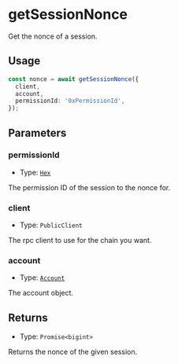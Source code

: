 # getSessionNonce

Get the nonce of a session.

## Usage

```typescript copy
const nonce = await getSessionNonce({
  client,
  account,
  permissionId: '0xPermissionId',
});
```

## Parameters

### permissionId

- Type: [`Hex`](https://viem.sh/docs/glossary/types#hex)

The permission ID of the session to the nonce for.

### client

- Type: `PublicClient`

The rpc client to use for the chain you want.

### account

- Type: [`Account`](/module-sdk/glossary/types#account)

The account object.


## Returns
- Type: `Promise<bigint>`

Returns the nonce of the given session.
